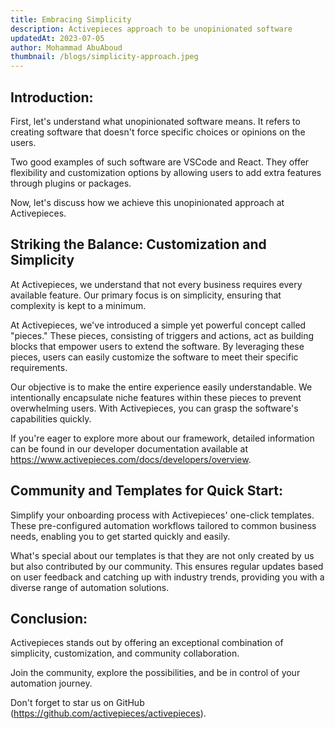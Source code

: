 ```yaml
---
title: Embracing Simplicity
description: Activepieces approach to be unopinionated software
updatedAt: 2023-07-05
author: Mohammad AbuAboud
thumbnail: /blogs/simplicity-approach.jpeg
---
```


## Introduction:

First, let's understand what unopinionated software means. It refers to creating software that doesn't force specific choices or opinions on the users. 

Two good examples of such software are VSCode and React. They offer flexibility and customization options by allowing users to add extra features through plugins or packages.

Now, let's discuss how we achieve this unopinionated approach at Activepieces.

## Striking the Balance: Customization and Simplicity 

At Activepieces, we understand that not every business requires every available feature. Our primary focus is on simplicity, ensuring that complexity is kept to a minimum.

At Activepieces, we've introduced a simple yet powerful concept called "pieces." These pieces, consisting of triggers and actions, act as building blocks that empower users to extend the software.
By leveraging these pieces, users can easily customize the software to meet their specific requirements.

Our objective is to make the entire experience easily understandable. We intentionally encapsulate niche features within these pieces to prevent overwhelming users. With Activepieces, you can grasp the software's capabilities quickly.

If you're eager to explore more about our framework, detailed information can be found in our developer documentation available at https://www.activepieces.com/docs/developers/overview.

## Community and Templates for Quick Start:

Simplify your onboarding process with Activepieces' one-click templates. These pre-configured automation workflows tailored to common business needs, enabling you to get started quickly and easily.

What's special about our templates is that they are not only created by us but also contributed by our community. This ensures regular updates based on user feedback and catching up with industry trends, providing you with a diverse range of automation solutions.

## Conclusion:

Activepieces stands out by offering an exceptional combination of simplicity, customization, and community collaboration. 

Join the community, explore the possibilities, and be in control of your automation journey. 

Don't forget to star us on GitHub (https://github.com/activepieces/activepieces).